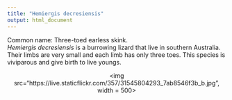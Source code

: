 ```yaml
---
title: "Hemiergis decresiensis"
output: html_document
---
```


Common name: Three-toed earless skink.  
*Hemiergis decresiensis* is a burrowing lizard that live in southern Australia.  
Their limbs are very small and each limb has only three toes. This species is viviparous and give birth to live youngs.


<p align='center'>
<img src="https://live.staticflickr.com/357/31545804293_7ab8546f3b_b.jpg", width = 500>
</p>

